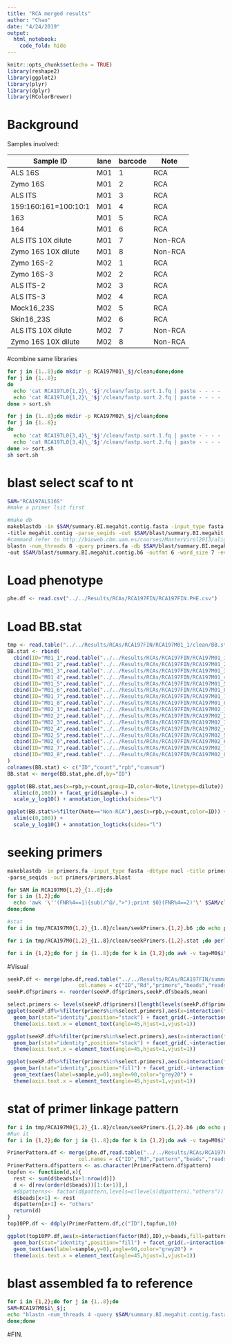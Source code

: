 ```yaml
---
title: "RCA merged results"
author: "Chao"
date: "4/24/2019"
output: 
  html_notebook:
    code_fold: hide
---
```


```r
knitr::opts_chunk$set(echo = TRUE)
library(reshape2)
library(ggplot2)
library(plyr)
library(dplyr)
library(RColorBrewer)
```

# Background

Samples involved:

| Sample ID             | lane | barcode | Note    |
| --------------------- | ---- | ------- | ------- |
| ALS 16S               | M01  | 1       | RCA     |
| Zymo 16S              | M01  | 2       | RCA     |
| ALS ITS               | M01  | 3       | RCA     |
| 159:160:161=100:10:1  | M01  | 4       | RCA     |
| 163                   | M01  | 5       | RCA     |
| 164                   | M01  | 6       | RCA     |
| ALS ITS 10X dilute    | M01  | 7       | Non-RCA |
| Zymo 16S 10X dilute   | M01  | 8       | Non-RCA |
| Zymo 16S-2            | M02  | 1       | RCA     |
| Zymo 16S-3            | M02  | 2       | RCA     |
| ALS ITS-2             | M02  | 3       | RCA     |
| ALS ITS-3             | M02  | 4       | RCA     |
| Mock16_23S            | M02  | 5       | RCA     |
| Skin16_23S            | M02  | 6       | RCA     |
| ALS ITS 10X   dilute  | M02  | 7       | Non-RCA |
| Zymo 16S 10X   dilute | M02  | 8       | Non-RCA |   

#combine same libraries
```bash
for j in {1..8};do mkdir -p RCA197M01\_$j/clean;done;done
for j in {1..8};
do
  echo 'cat RCA197L0{1,2}\_'$j'/clean/fastp.sort.1.fq | paste - - - - | sort -T ./tmp -k2,2 -t "/" | tr "\t" "\n" > RCA197M01\_'$j'/clean/fastp.sort.1.fq'
  echo 'cat RCA197L0{1,2}\_'$j'/clean/fastp.sort.2.fq | paste - - - - | sort -T ./tmp -k2,2 -t "/" | tr "\t" "\n" > RCA197M01\_'$j'/clean/fastp.sort.2.fq'
done > sort.sh

for j in {1..8};do mkdir -p RCA197M02\_$j/clean;done
for j in {1..8};
do
  echo 'cat RCA197L0{3,4}\_'$j'/clean/fastp.sort.1.fq | paste - - - - | sort -T ./tmp -k2,2 -t "/" | tr "\t" "\n" > RCA197M02\_'$j'/clean/fastp.sort.1.fq'
  echo 'cat RCA197L0{3,4}\_'$j'/clean/fastp.sort.2.fq | paste - - - - | sort -T ./tmp -k2,2 -t "/" | tr "\t" "\n" > RCA197M02\_'$j'/clean/fastp.sort.2.fq'
done >> sort.sh
sh sort.sh
```


# blast select scaf to nt
```bash
SAM="RCA197ALS16S"
#make a primer lsit first

#make db
makeblastdb -in $SAM/summary.BI.megahit.contig.fasta -input_type fasta -dbtype nucl \
-title megahit.contig -parse_seqids -out $SAM/blast/summary.BI.megahit.contig.fasta
#command refer to http://bioweb.cbm.uam.es/courses/MasterVirol2013/alignment/BLAST-NCBI-programs.htm
blastn -num_threads 8 -query primers.fa -db $SAM/blast/summary.BI.megahit.contig.fasta \
-out $SAM/blast/summary.BI.megahit.contig.b6 -outfmt 6 -word_size 7 -evalue 10
```

# Load phenotype
```r
phe.df <- read.csv("../../Results/RCAs/RCA197FIN/RCA197FIN.PHE.csv")
```


# Load BB.stat
```r
tmp <- read.table("../../Results/RCAs/RCA197FIN/RCA197M01_1/clean/BB.stat")
BB.stat <- rbind(
  cbind(ID="M01_1",read.table("../../Results/RCAs/RCA197FIN/RCA197M01_1/clean/BB.stat")),
  cbind(ID="M01_2",read.table("../../Results/RCAs/RCA197FIN/RCA197M01_2/clean/BB.stat")),
  cbind(ID="M01_3",read.table("../../Results/RCAs/RCA197FIN/RCA197M01_3/clean/BB.stat")),
  cbind(ID="M01_4",read.table("../../Results/RCAs/RCA197FIN/RCA197M01_4/clean/BB.stat")),
  cbind(ID="M01_5",read.table("../../Results/RCAs/RCA197FIN/RCA197M01_5/clean/BB.stat")),
  cbind(ID="M01_6",read.table("../../Results/RCAs/RCA197FIN/RCA197M01_6/clean/BB.stat")),
  cbind(ID="M01_7",read.table("../../Results/RCAs/RCA197FIN/RCA197M01_7/clean/BB.stat")),
  cbind(ID="M01_8",read.table("../../Results/RCAs/RCA197FIN/RCA197M01_8/clean/BB.stat")),
  cbind(ID="M02_1",read.table("../../Results/RCAs/RCA197FIN/RCA197M02_1/clean/BB.stat")),
  cbind(ID="M02_2",read.table("../../Results/RCAs/RCA197FIN/RCA197M02_2/clean/BB.stat")),
  cbind(ID="M02_3",read.table("../../Results/RCAs/RCA197FIN/RCA197M02_3/clean/BB.stat")),
  cbind(ID="M02_4",read.table("../../Results/RCAs/RCA197FIN/RCA197M02_4/clean/BB.stat")),
  cbind(ID="M02_5",read.table("../../Results/RCAs/RCA197FIN/RCA197M02_5/clean/BB.stat")),
  cbind(ID="M02_6",read.table("../../Results/RCAs/RCA197FIN/RCA197M02_6/clean/BB.stat")),
  cbind(ID="M02_7",read.table("../../Results/RCAs/RCA197FIN/RCA197M02_7/clean/BB.stat")),
  cbind(ID="M02_8",read.table("../../Results/RCAs/RCA197FIN/RCA197M02_8/clean/BB.stat"))
)
colnames(BB.stat) <- c("ID","count","rpb","cumsum")
BB.stat <- merge(BB.stat,phe.df,by="ID")
```

```r
ggplot(BB.stat,aes(x=rpb,y=count,group=ID,color=Note,linetype=dilute)) + geom_line(size=1) + 
  xlim(c(0,100)) + facet_grid(sample~.) +
  scale_y_log10() + annotation_logticks(sides="l")
```

```r
ggplot(BB.stat%>%filter(Note=="Non-RCA"),aes(x=rpb,y=count,color=ID)) + geom_line() + 
  xlim(c(0,100)) +
  scale_y_log10() + annotation_logticks(sides="l")
```

# seeking primers
```bash
makeblastdb -in primers.fa -input_type fasta -dbtype nucl -title primers \
-parse_seqids -out primers/primers.blast

for SAM in RCA197M0{1,2}_{1..8};do
for i in {1,2};do
  echo 'awk '\''(FNR%4==1){sub(/^@/,">");print $0}(FNR%4==2)'\' $SAM/clean/fastp.sort.$i.fq\|blastn -num_threads 4 -query - -db primers/primers.blast -out tmp/$SAM/clean/seekPrimers.$i.b6 -outfmt 6 -word_size 11 -evalue 10
done;done

#stat
for i in tmp/RCA197M0{1,2}_{1..8}/clean/seekPrimers.{1,2}.b6 ;do echo perl statPrimer.pl count -i $i -o ${i/b6/stat};done > batch.stat.sh

for i in tmp/RCA197M0{1,2}_{1..8}/clean/seekPrimers.{1,2}.stat ;do perl -e 'while(<>){chomp;@a=split;$HS{$a[1]}{'b'}++;$HS{$a[1]}{'c'}+=$a[2]};foreach my $pri(sort keys %HS){print "$pri\t$HS{$pri}{'b'}\t$HS{$pri}{'c'}\n"}' $i > ${i/stat/stat2} & done

for i in {1,2};do for j in {1..8};do for k in {1,2};do awk -v tag=M0$i\_$j -v rd=$k '{print tag"\t"rd"\t"$0}' tmp/RCA197M0$i\_$j/clean/seekPrimers.$k.stat2;done;done;done > ../../Results/RCAs/RCA197FIN/summary.seekPrimers.stat
```

#Visual
```r
seekP.df <- merge(phe.df,read.table("../../Results/RCAs/RCA197FIN/summary.seekPrimers.stat",
                       col.names = c("ID","Rd","primers","beads","reads")),by="ID")
seekP.df$primers <- reorder(seekP.df$primers,seekP.df$beads,mean)

select.primers <- levels(seekP.df$primers)[length(levels(seekP.df$primers))-10:0]
ggplot(seekP.df%>%filter(primers%in%select.primers),aes(x=interaction(factor(Rd),ID),y=beads,fill=primers)) + 
  geom_bar(stat="identity",position="stack") + facet_grid(.~interaction(Note,method),scale="free",space="free")+
  theme(axis.text.x = element_text(angle=45,hjust=1,vjust=1))

ggplot(seekP.df%>%filter(primers%in%select.primers),aes(x=interaction(factor(Rd),ID),y=beads,fill=primers)) + 
  geom_bar(stat="identity",position="stack") + facet_grid(.~interaction(Note,method),scale="free",space="free")+
  theme(axis.text.x = element_text(angle=45,hjust=1,vjust=1))
```

```r
ggplot(seekP.df%>%filter(primers%in%select.primers),aes(x=interaction(factor(Rd),ID),y=beads,fill=primers)) + 
  geom_bar(stat="identity",position="fill") + facet_grid(.~interaction(Note,method),scale="free",space="free")+
  geom_text(aes(label=sample,y=0),angle=90,color="grey20") +
  theme(axis.text.x = element_text(angle=45,hjust=1,vjust=1))
```


# stat of primer linkage pattern
```bash
for i in tmp/RCA197M0{1,2}_{1..8}/clean/seekPrimers.{1,2}.b6 ;do echo perl statPrimer.pl link -i $i -o ${i/b6/links};done > batch.link.sh
#Run it
for i in {1,2};do for j in {1..8};do for k in {1,2};do awk -v tag=M0$i\_$j -v rd=$k '{print tag"\t"rd"\t"$0}' tmp/RCA197M0$i\_$j/clean/seekPrimers.$k.links;done;done;done > ../../Results/RCAs/RCA197FIN/summary.seekPrimers.links.stat
```

```r
PrimerPattern.df <- merge(phe.df,read.table("../../Results/RCAs/RCA197FIN/summary.seekPrimers.links.stat",
                       col.names = c("ID","Rd","pattern","beads","reads","note")),by="ID")
PrimerPattern.df$pattern <- as.character(PrimerPattern.df$pattern)
topfun <- function(d,x){
  rest <- sum(d$beads[x+1:nrow(d)])
  d <- d[rev(order(d$beads))[1:(x+1)],]
  #d$patterns<- factor(d$pattern,levels=c(levels(d$pattern),"others"))
  d$beads[x+1] <- rest
  d$pattern[x+1] <- "others"
  return(d)
}
top10PP.df <- ddply(PrimerPattern.df,c("ID"),topfun,10)

ggplot(top10PP.df,aes(x=interaction(factor(Rd),ID),y=beads,fill=pattern)) + 
  geom_bar(stat="identity",position="fill") + facet_grid(.~interaction(Note,method),scale="free",space="free")+
  geom_text(aes(label=sample,y=0),angle=90,color="grey20") +
  theme(axis.text.x = element_text(angle=45,hjust=1,vjust=1))
```


# blast assembled fa to reference
```bash
for i in {1,2};do for j in {1..8};do
SAM=RCA197M0$i\_$j;
echo "blastn -num_threads 4 -query $SAM/summary.BI.megahit.contig.fasta -db $MDB/NCBI/blast_nt/nt -out $SAM/summary.BI.megahit.contig.b6 -outfmt '6 std staxid ssciname' -word_size 7 -evalue 10"
done;done
```





#FIN.